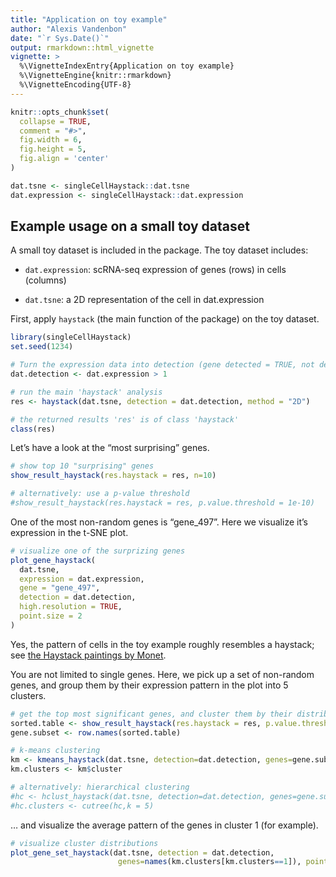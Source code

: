 ```yaml
---
title: "Application on toy example"
author: "Alexis Vandenbon"
date: "`r Sys.Date()`"
output: rmarkdown::html_vignette
vignette: >
  %\VignetteIndexEntry{Application on toy example}
  %\VignetteEngine{knitr::rmarkdown}
  %\VignetteEncoding{UTF-8}
---
```


```r
knitr::opts_chunk$set(
  collapse = TRUE,
  comment = "#>",
  fig.width = 6,
  fig.height = 5,
  fig.align = 'center'
)

dat.tsne <- singleCellHaystack::dat.tsne
dat.expression <- singleCellHaystack::dat.expression
```

## Example usage on a small toy dataset

A small toy dataset is included in the package. The toy dataset includes:

- `dat.expression`: scRNA-seq expression of genes (rows) in cells (columns)

- `dat.tsne`:       a 2D representation of the cell in dat.expression


First, apply `haystack` (the main function of the package) on the toy dataset.

```r
library(singleCellHaystack)
set.seed(1234)

# Turn the expression data into detection (gene detected = TRUE, not detected = FALSE)
dat.detection <- dat.expression > 1

# run the main 'haystack' analysis
res <- haystack(dat.tsne, detection = dat.detection, method = "2D")

# the returned results 'res' is of class 'haystack'
class(res)
```

Let's have a look at the "most surprising" genes.

```r
# show top 10 "surprising" genes
show_result_haystack(res.haystack = res, n=10)

# alternatively: use a p-value threshold
#show_result_haystack(res.haystack = res, p.value.threshold = 1e-10)
```

One of the most non-random genes is "gene_497". Here we visualize it's expression in the t-SNE plot.

```r
# visualize one of the surprizing genes
plot_gene_haystack(
  dat.tsne,
  expression = dat.expression,
  gene = "gene_497",
  detection = dat.detection,
  high.resolution = TRUE,
  point.size = 2
)
```

Yes, the pattern of cells in the toy example roughly resembles a haystack; see [the Haystack paintings by Monet](https://en.wikipedia.org/wiki/Haystacks_(Monet_series)).

You are not limited to single genes. Here, we pick up a set of non-random genes, and group them by their expression pattern in the plot into 5 clusters.

```r
# get the top most significant genes, and cluster them by their distribution pattern in the 2D plot
sorted.table <- show_result_haystack(res.haystack = res, p.value.threshold = 1e-10)
gene.subset <- row.names(sorted.table)

# k-means clustering
km <- kmeans_haystack(dat.tsne, detection=dat.detection, genes=gene.subset, k=5)
km.clusters <- km$cluster

# alternatively: hierarchical clustering
#hc <- hclust_haystack(dat.tsne, detection=dat.detection, genes=gene.subset)
#hc.clusters <- cutree(hc,k = 5)
```

... and visualize the average pattern of the genes in cluster 1 (for example).

```r
# visualize cluster distributions
plot_gene_set_haystack(dat.tsne, detection = dat.detection, 
                        genes=names(km.clusters[km.clusters==1]), point.size=2)
```
